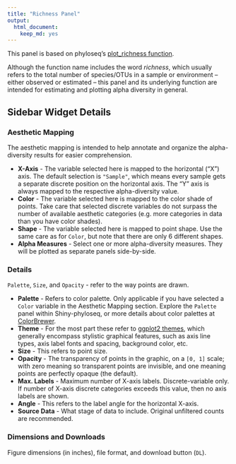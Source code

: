 ```yaml
---
title: "Richness Panel"
output:
  html_document:
    keep_md: yes
---
```


This panel is based on phyloseq's 
[plot_richness function](http://joey711.github.io/phyloseq/plot_richness-examples.html).

Although the function name includes the word *richness*, 
which usually refers to the total number of species/OTUs
in a sample or environment -- either observed or estimated -- 
this panel and its underlying function are intended for
estimating and plotting alpha diversity in general.

## Sidebar Widget Details

### Aesthetic Mapping

The aesthetic mapping is intended to help annotate and organize
the alpha-diversity results for easier comprehension.

- **X-Axis** - The variable selected here is mapped to the horizontal ("X") axis.
The default selection is `"Sample"`,
which means every sample gets a separate discrete position on the horizontal axis.
The "Y" axis is always mapped to the respective alpha-diversity value.
- **Color** - The variable selected here is mapped to the color shade of points.
Take care that selected discrete variables
do not surpass the number of available aesthetic categories
(e.g. more categories in data than you have color shades).
- **Shape** - The variable selected here is mapped to point shape.
Use the same care as for `Color`, but note that there are only 6 different shapes.
- **Alpha Measures** - Select one or more alpha-diversity measures.
They will be plotted as separate panels side-by-side. 

### Details

`Palette`, `Size`, and `Opacity` - refer to the way points are drawn.

- **Palette** - Refers to color palette.
Only applicable if you have selected a `Color` variable
in the Aesthetic Mapping section.
Explore the `Palette` panel within Shiny-phyloseq,
or more details about color palettes at [ColorBrewer](http://colorbrewer2.org/).
- **Theme** - For the most part these refer to
[ggplot2 themes](http://docs.ggplot2.org/0.9.2.1/theme.html),
which generally encompass stylistic graphical features,
such as axis line types, axis label fonts and spacing, background color, etc.
- **Size** - This refers to point size.
- **Opacity** - The transparency of points in the graphic,
on a `[0, 1]` scale;
with zero meaning so transparent points are invisible,
and one meaning points are perfectly opaque (the default).
- **Max. Labels** - Maximum number of X-axis labels. Discrete-variable only.
If number of X-axis discrete categories exceeds this value,
then no axis labels are shown.
- **Angle** - This refers to the label angle for the horizontal X-axis.
- **Source Data** - What stage of data to include. Original unfiltered counts are recommended.

### Dimensions and Downloads

Figure dimensions (in inches), file format, and download button (`DL`).
